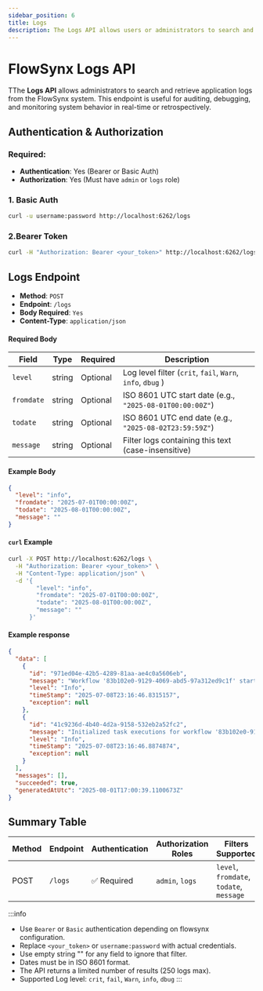 ```yaml
---
sidebar_position: 6
title: Logs
description: The Logs API allows users or administrators to search and retrieve application logs from the FlowSynx system. This endpoint is useful for auditing, debugging, and monitoring system behavior in real-time or retrospectively.
---
```


# FlowSynx Logs API

TThe **Logs API** allows administrators to search and retrieve application logs from the FlowSynx system. 
This endpoint is useful for auditing, debugging, and monitoring system behavior in real-time or retrospectively.

## Authentication & Authorization
### Required:
- **Authentication**: Yes (Bearer or Basic Auth)
- **Authorization**: Yes (Must have `admin` or `logs` role)

### 1. Basic Auth

```bash
curl -u username:password http://localhost:6262/logs
```

### 2.Bearer Token
```bash
curl -H "Authorization: Bearer <your_token>" http://localhost:6262/logs
```

## Logs Endpoint
- **Method**: `POST`
- **Endpoint**: `/logs`
- **Body Required**: `Yes`
- **Content-Type**: `application/json`

#### Required Body
| Field      | Type   | Required | Description                                                            |
| ---------- | ------ | -------- | --------------------------------------------------------               |
| `level`    | string | Optional | Log level filter (`crit`, `fail`, `Warn`, `info`, `dbug` )             |
| `fromdate` | string | Optional | ISO 8601 UTC start date (e.g., `"2025-08-01T00:00:00Z"`)               |
| `todate`   | string | Optional | ISO 8601 UTC end date (e.g., `"2025-08-02T23:59:59Z"`)                 |
| `message`  | string | Optional | Filter logs containing this text (case-insensitive)                    |

#### Example Body
```json
{
  "level": "info",
  "fromdate": "2025-07-01T00:00:00Z",
  "todate": "2025-08-01T00:00:00Z",
  "message": ""
}
```

#### `curl` Example
```bash
curl -X POST http://localhost:6262/logs \
  -H "Authorization: Bearer <your_token>" \
  -H "Content-Type: application/json" \
  -d '{
        "level": "info",
        "fromdate": "2025-07-01T00:00:00Z",
        "todate": "2025-08-01T00:00:00Z",
        "message": ""
      }'
```

#### Example response
```json
{
  "data": [
    {
      "id": "971ed04e-42b5-4289-81aa-ae4c0a5606eb",
      "message": "Workflow '83b102e0-9129-4069-abd5-97a312ed9c1f' started.",
      "level": "Info",
      "timeStamp": "2025-07-08T23:16:46.8315157",
      "exception": null
    },
    {
      "id": "41c9236d-4b40-4d2a-9158-532eb2a52fc2",
      "message": "Initialized task executions for workflow '83b102e0-9129-4069-abd5-97a312ed9c1f'",
      "level": "Info",
      "timeStamp": "2025-07-08T23:16:46.8874874",
      "exception": null
    }
  ],
  "messages": [],
  "succeeded": true,
  "generatedAtUtc": "2025-08-01T17:00:39.1100673Z"
}
```

## Summary Table
| Method | Endpoint | Authentication      | Authorization Roles   | Filters Supported                        |
| ------ | -------- | -------------       | ---------------       | ---------------------------------------- |
| POST   | `/logs`  | ✅ Required         | `admin`, `logs`       | `level`, `fromdate`, `todate`, `message` |

:::info
- Use `Bearer` or `Basic` authentication depending on flowsynx configuration.  
- Replace `<your_token>` or `username:password` with actual credentials.
- Use empty string "" for any field to ignore that filter.
- Dates must be in ISO 8601 format.
- The API returns a limited number of results (250 logs max).
- Supported Log level: `crit`, `fail`, `Warn`, `info`, `dbug`
:::